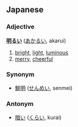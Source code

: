 ==Japanese==
===Adjective===
'''[[明]]るい''' ([[あかるい]], akarui)

# [[bright]], [[light]], [[luminous]]
# [[merry]], [[cheerful]]

===Synonym===
* [[鮮明]] ([[せんめい]], senmei)

===Antonym===
*[[暗い]] ([[くらい]], kurai)